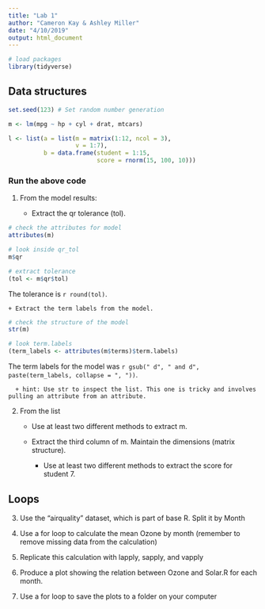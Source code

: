 ```yaml
---
title: "Lab 1"
author: "Cameron Kay & Ashley Miller"
date: "4/10/2019"
output: html_document
---
```


```r
# load packages
library(tidyverse)
```

## Data structures
```r
set.seed(123) # Set random number generation

m <- lm(mpg ~ hp + cyl + drat, mtcars)

l <- list(a = list(m = matrix(1:12, ncol = 3),
                   v = 1:7),
          b = data.frame(student = 1:15,
                         score = rnorm(15, 100, 10)))

```

### Run the above code

1. From the model results:

    + Extract the qr tolerance (tol).
    
```r
# check the attributes for model
attributes(m)

# look inside qr_tol
m$qr

# extract tolerance
(tol <- m$qr$tol)

```

The tolerance is `r round(tol)`. 

    + Extract the term labels from the model.

```r
# check the structure of the model
str(m)

# look term.labels
(term_labels <- attributes(m$terms)$term.labels)
```

The term labels for the model was `r gsub(" d", " and d", paste(term_labels, collapse = ", "))`.
  
      + hint: Use str to inspect the list. This one is tricky and involves pulling an attribute from an attribute.
    
2. From the list

    + Use at least two different methods to extract m.
  
    + Extract the third column of m. Maintain the dimensions (matrix structure).
  
      + Use at least two different methods to extract the score for student 7.

## Loops

3. Use the “airquality” dataset, which is part of base R. Split it by Month

4. Use a for loop to calculate the mean Ozone by month (remember to remove missing data from the calculation)

5. Replicate this calculation with lapply, sapply, and vapply

6. Produce a plot showing the relation between Ozone and Solar.R for each month.

7. Use a for loop to save the plots to a folder on your computer